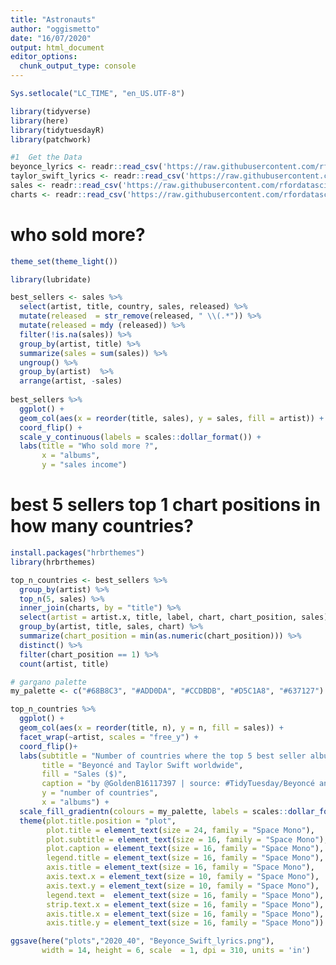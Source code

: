 ```yaml
---
title: "Astronauts"
author: "oggismetto"
date: "16/07/2020"
output: html_document
editor_options: 
  chunk_output_type: console
---
```


```r

Sys.setlocale("LC_TIME", "en_US.UTF-8")

library(tidyverse)
library(here)
library(tidytuesdayR)
library(patchwork)

#1  Get the Data
beyonce_lyrics <- readr::read_csv('https://raw.githubusercontent.com/rfordatascience/tidytuesday/master/data/2020/2020-09-29/beyonce_lyrics.csv')
taylor_swift_lyrics <- readr::read_csv('https://raw.githubusercontent.com/rfordatascience/tidytuesday/master/data/2020/2020-09-29/taylor_swift_lyrics.csv')
sales <- readr::read_csv('https://raw.githubusercontent.com/rfordatascience/tidytuesday/master/data/2020/2020-09-29/sales.csv')
charts <- readr::read_csv('https://raw.githubusercontent.com/rfordatascience/tidytuesday/master/data/2020/2020-09-29/charts.csv')

```

# who sold more?
```r

theme_set(theme_light())

library(lubridate)

best_sellers <- sales %>%
  select(artist, title, country, sales, released) %>%
  mutate(released  = str_remove(released, " \\(.*")) %>%
  mutate(released = mdy (released)) %>%
  filter(!is.na(sales)) %>%
  group_by(artist, title) %>%
  summarize(sales = sum(sales)) %>%
  ungroup() %>%
  group_by(artist)  %>%
  arrange(artist, -sales)
  
best_sellers %>%
  ggplot() +
  geom_col(aes(x = reorder(title, sales), y = sales, fill = artist)) +
  coord_flip() +
  scale_y_continuous(labels = scales::dollar_format()) +
  labs(title = "Who sold more ?",
       x = "albums", 
       y = "sales income")

```

# best 5 sellers top 1 chart positions in how many countries?
```r

install.packages("hrbrthemes")
library(hrbrthemes)

top_n_countries <- best_sellers %>%
  group_by(artist) %>%
  top_n(5, sales) %>%
  inner_join(charts, by = "title") %>%
  select(artist = artist.x, title, label, chart, chart_position, sales) %>%
  group_by(artist, title, sales, chart) %>%
  summarize(chart_position = min(as.numeric(chart_position))) %>%
  distinct() %>%
  filter(chart_position == 1) %>%
  count(artist, title)

# gargano palette
my_palette <- c("#68B8C3", "#ADD0DA", "#CCDBDB", "#D5C1A8", "#637127")

top_n_countries %>%
  ggplot() +
  geom_col(aes(x = reorder(title, n), y = n, fill = sales)) +
  facet_wrap(~artist, scales = "free_y") +
  coord_flip()+
  labs(subtitle = "Number of countries where the top 5 best seller albums were ranked first and their revenue",
       title = "Beyoncé and Taylor Swift worldwide",
       fill = "Sales ($)",
       caption = "by @GoldenB16117397 | source: #TidyTuesday/Beyoncé and Taylor Swift Lyrics",
       y = "number of countries",
       x = "albums") +
  scale_fill_gradientn(colours = my_palette, labels = scales::dollar_format()) +
  theme(plot.title.position = "plot",
        plot.title = element_text(size = 24, family = "Space Mono"),
        plot.subtitle = element_text(size = 16, family = "Space Mono"),
        plot.caption = element_text(size = 16, family = "Space Mono"),
        legend.title = element_text(size = 16, family = "Space Mono"),
        axis.title = element_text(size = 16, family = "Space Mono"),
        axis.text.x = element_text(size = 10, family = "Space Mono"),
        axis.text.y = element_text(size = 10, family = "Space Mono"),
        legend.text =  element_text(size = 16, family = "Space Mono"),
        strip.text.x = element_text(size = 16, family = "Space Mono"),
        axis.title.x = element_text(size = 16, family = "Space Mono"),
        axis.title.y = element_text(size = 16, family = "Space Mono"))

ggsave(here("plots","2020_40", "Beyonce_Swift_lyrics.png"), 
       width = 14, height = 6, scale  = 1, dpi = 310, units = 'in')

```

